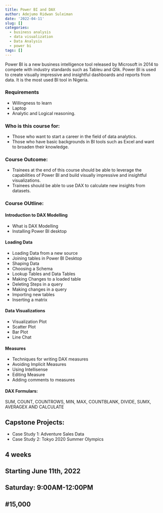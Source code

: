 ```yaml
---
title: Power BI and DAX
author: Adejumo Ridwan Suleiman
date: '2022-04-11'
slug: []
categories:
  - business analysis
  - data visualization
  - Data Analysis
  - power bi
tags: []
---
```


Power BI is a new business intelligence tool released by Microsoft in 2014 to compete with industry standards such as Tableu and Qlik. Power BI is used to create visually impressive and insightful dashboards and reports from data. It is the most used BI tool in Nigeria.

### Requirements
- Willingness to learn 
- Laptop 
- Analytic and Logical reasoning.

### Who is this course for:
- Those who want to start a career in the field of data analytics.
- Those who have basic backgrounds in BI tools such as Excel and want to broaden their knowledge.

### Course Outcome:
- Trainees at the end of this course should be able to leverage the capabilities of Power BI and build visually impressive and insightful visualizations.
- Trainees should be able to use DAX to calculate new insights from datasets.

### Course OUtline:

#### Introduction to DAX Modelling
- What is DAX Modelling
- Installing Power BI desktop

#### Loading Data 

- Loading Data from a new source
- Joining tables in Power BI Desktop
- Shaping Data 
- Choosing a Schema 
- Lookup Tables and Data Tables
- Making Changes to a loaded table
- Deleting Steps in a query
- Making changes in a query
- Importing new tables 
- Inserting a matrix

#### Data Visualizations
- Visualization Plot
- Scatter Plot
- Bar Plot
- Line Chat

#### Measures
- Techniques for writing DAX measures
- Avoiding Implicit Measures
- Using Intellisense
- Editing Measure
- Adding comments to measures

#### DAX Formulars: 
SUM, COUNT, COUNTROWS, MIN, MAX, COUNTBLANK, DIVIDE, SUMX, AVERAGEX AND CALCULATE

## Capstone Projects:
- Case Study 1: Adventure Sales Data
- Case Study 2: Tokyo 2020 Summer Olympics

## 4 weeks
## Starting June 11th, 2022
## Saturday: 9:00AM-12:00PM
## #15,000

